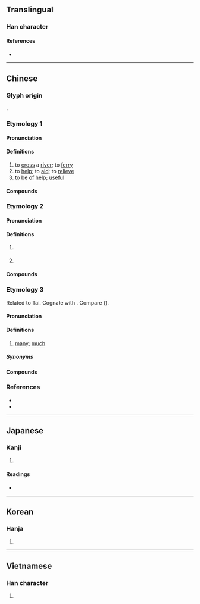 {{also|济|済}}
{{character info/new}}
==Translingual==
{{Han simplified forms|濟|済|济}}

===Han character===
{{Han char|rn=85|rad=水|as=14|sn=17|four=30123|canj=EYX|ids=⿰氵齊}}

====References====
* {{Han ref|kx=0656.010|dkj=18498|dj=1066.090|hdz=31771.120|uh=6FDF|ud=28639|bh=C0D9|bd=49369}}

----

==Chinese==
{{zh-forms|s=济|alt=済}}

===Glyph origin===
{{Han etym}}
{{Han compound|水|齊|t1=water|c1=s|c2=p|ls=psc}}.

===Etymology 1===

====Pronunciation====
{{zh-pron
|m=jì
|c=zai3
|h=pfs=chi
|md=
|mn=chè
|mn-t=zi3
|w=2ji
|mc=2
|oc=4+5,2
|cat=v
}}

====Definitions====
{{zh-hanzi}}

# to [[cross]] a [[river]]; to [[ferry]]
# to [[help]]; to [[aid]]; to [[relieve]]
# to be [[of]] [[help]]; [[useful]]

====Compounds====
{{zh-der|不存不濟|不存濟|不濟|不濟事|不經濟|不良事濟|不通濟|以水濟水|伯濟國|俵濟|假公濟私|公私兩濟|共濟一堂|兼濟|剛柔並濟|剛柔相濟|力濟九區|功濟宇內|劫富濟貧|匡俗濟時|匡時濟世|匡時濟俗|匡濟|匡濟之才|博愛濟群|博施濟眾|博濟醫院|史瓦濟蘭同惡相濟|同舟共濟|同舟而濟|同船濟水|周濟|命運兩濟|和衷共濟|失業救濟|存濟|安濟坊|寬猛相濟|幹濟|康濟|康濟錄|得濟|恩威並濟|慈濟功德會|慈濟大學|懸壺濟世|才能幹濟|扶傾濟弱|扶危濟困|拔刀相濟|拔濟|拔濟火宅|拯溺濟危|振貧濟乏|捐軀濟難|接濟|撥亂濟危|撥亂濟時|救濟|救濟金|救濟院|文武兼濟|斐濟|方濟谷派|於事無濟|時運不濟|普濟寺|普濟眾生|普濟群生|本事不濟|永濟渠|津濟|濟世|濟世之才|濟世匡時|濟世安人|濟世安民|濟世安邦|濟世愛民|濟世救人|濟世經邦|濟事|濟人|濟人利物|濟公傳|濟公活佛|濟助|濟勝之具|濟困扶危|濟寒賑貧|濟度|濟弱扶傾|濟弱扶危|濟弱鋤強|濟急|濟惠|濟惡|濟拔|濟時拯世|濟時行道|濟河焚舟|濟渡|濟生|濟美|濟苦憐貧|濟貧|濟貧拔苦|濟顛|災害救濟|無存濟|無濟於事|無濟無主|爛不濟|痊濟|百濟|相濟|社會救濟|經世濟民|經國濟民|經濟|經綸濟世|緩不濟急|緩急相濟|自力救濟|蔣濟|行政救濟|表裡相濟|賑濟|賑窮濟乏|賙濟|通濟渠|道濟|道濟天下|開濟|難存濟|額濟納河|額爾濟斯河|養濟|養濟院|首尾共濟|鳳毛濟美|濟州|低碳經濟}}

===Etymology 2===

====Pronunciation====
{{zh-pron
|m=jǐ
|c=zai2
|h=pfs=
|md=
|mn=ché/ml:chè
|w=
|mc=1
|oc=1+2+3,1
|cat=pn
}}

====Definitions====
{{zh-hanzi}}

# {{zh-div|水}} {{w|Ji River}}
# {{zh-used in|濟濟|horde of people; multitude}}

====Compounds====
{{zh-der|fold=1|人才濟濟|濟南|濟寧|濟楚|濟水|濟濟|濟濟一堂|濟濟多士|濟濟彬彬|濟濟鏘鏘|衣冠濟楚|衣冠濟濟}}

===Etymology 3===
{{zh-forms|s=济|alt=多,㩼,穧,侈,儕,価,眾,嚌,𧪇,䜞,諸}}
Related to Tai. Cognate with {{och-l|多}}. Compare {{cog|za|lai||many}} ({{zh-ref|Schuessler, 2007}}).

====Pronunciation====
{{zh-pron
|mb=cāi
|md=sâ̤
|mn=xm,qz,tp,lk,km,mg,hc:chōe/zz,kh,tn,yl,tc:chē/lk:chǒe/sx:chēre
|mn-t=zoi7
|cat=a
}}

====Definitions====
{{zh-hanzi}}

# {{lb|zh|Min}} [[many]]; [[much]]

=====Synonyms=====
{{zh-dial|多}}

====Compounds====
{{zh-der|fold=1|上濟|偌濟:gōa-chē|濟少|濟濟|濟話|濟彌滿}}

===References===
* {{thcwda|305}}
* {{cite-web
|author=劉建仁
|authorlink=
|date=2012-04-29
|url=https://taiwanlanguage.wordpress.com/2012/01/09/%e6%bf%9f%e2%80%a2%e5%a4%9a%ef%bc%88tse%e2%8a%a6%ef%bc%8ftsue%e2%8a%a6%ef%bc%89%e2%94%80%e2%94%80%e5%a4%9a/
|title=濟•多（tse⊦／tsue⊦）──多
|work=台灣話的語源與理據
|lang=zh
|accessdate=2016-08-21
}}

----

==Japanese==
{{ja-kanji forms|済|濟}}

===Kanji===
{{ja-kanji|grade=|rs=水14|shin=済}}

# {{defn|lang=ja|sort=水14}}

====Readings====
* {{ja-readings|on=[[さい]] (sai), [[せい]] (sei)|kun=[[すむ]] (sumu)}}

----

==Korean==

===Hanja===
{{ko-hanja|hangeul=제|eumhun=|rv=je|mr=che|y=cey}}

# {{defn|lang=ko|sort=水14}}

----

==Vietnamese==

===Han character===
{{vi-hantu|[[tế]]|rs=水14}}

# {{defn|lang=vi|sort=水14}}